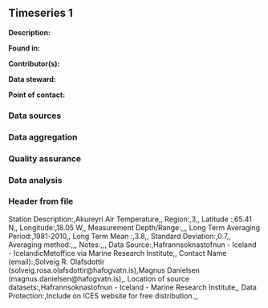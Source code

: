 ## Timeseries 1

**Description:** 


**Found in:**

**Contributor(s):**

**Data steward:**

**Point of contact:**

### Data sources

### Data aggregation

### Quality assurance

### Data analysis

### Header from file
Station Description:,Akureyri Air Temperature,,
Region:,3,,
Latitude :,65.41 N,,
Longitude:,18.05 W,,
Measurement Depth/Range:,,,
Long Term Averaging Period:,1981-2010,,
Long Term Mean :,3.8,,
Standard Deviation:,0.7,,
Averaging method:,,,
Notes:,,,
Data Source:,Hafrannsoknastofnun - Iceland - IcelandicMetoffice via Marine Research Institute,,
Contact Name (email):,Solveig R. Olafsdottir (solveig.rosa.olafsdottir@hafogvatn.is),Magnus Danielsen (magnus.danielsen@hafogvatn.is),,
Location of source datasets:,Hafrannsoknastofnun - Iceland - Marine Research Institute,,
Data Protection:,Include on ICES website for free distribution.,,
